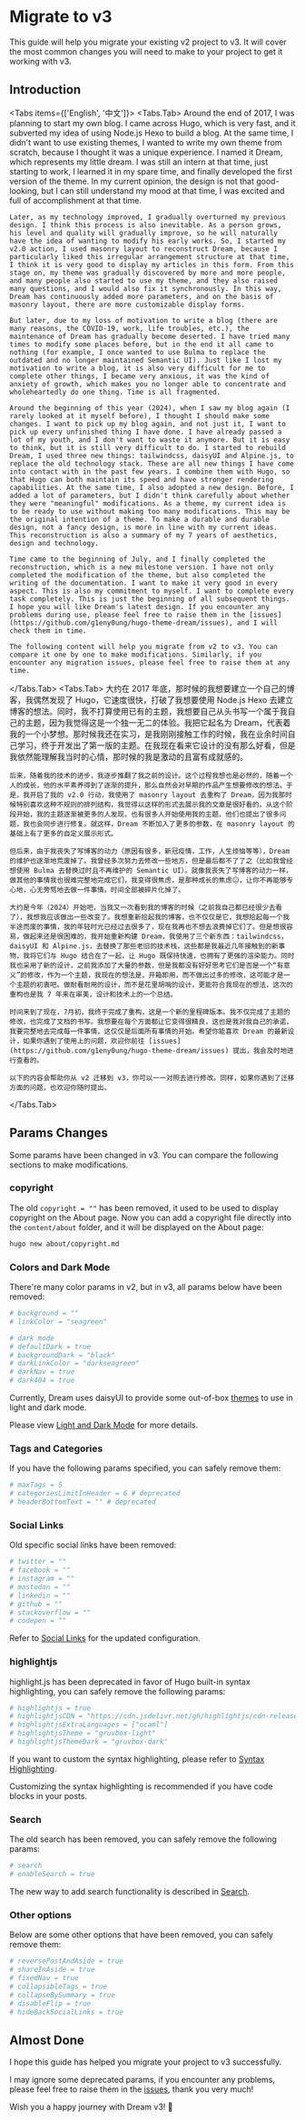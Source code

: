 
# Migrate to v3

This guide will help you migrate your existing v2 project to v3. It will cover the most common changes you will need to make to your project to get it working with v3.

## Introduction

<Tabs items={['English', '中文']}>
  <Tabs.Tab>
    Around the end of 2017, I was planning to start my own blog. I came across Hugo, which is very fast, and it subverted my idea of using Node.js Hexo to build a blog. At the same time, I didn't want to use existing themes, I wanted to write my own theme from scratch, because I thought it was a unique experience. I named it Dream, which represents my little dream. I was still an intern at that time, just starting to work, I learned it in my spare time, and finally developed the first version of the theme. In my current opinion, the design is not that good-looking, but I can still understand my mood at that time, I was excited and full of accomplishment at that time.

    Later, as my technology improved, I gradually overturned my previous design. I think this process is also inevitable. As a person grows, his level and quality will gradually improve, so he will naturally have the idea of wanting to modify his early works. So, I started my v2.0 action, I used masonry layout to reconstruct Dream, because I particularly liked this irregular arrangement structure at that time, I think it is very good to display my articles in this form. From this stage on, my theme was gradually discovered by more and more people, and many people also started to use my theme, and they also raised many questions, and I would also fix it synchronously. In this way, Dream has continuously added more parameters, and on the basis of masonry layout, there are more customizable display forms.

    But later, due to my loss of motivation to write a blog (there are many reasons, the COVID-19, work, life troubles, etc.), the maintenance of Dream has gradually become deserted. I have tried many times to modify some places before, but in the end it all came to nothing (for example, I once wanted to use Bulma to replace the outdated and no longer maintained Semantic UI). Just like I lost my motivation to write a blog, it is also very difficult for me to complete other things, I became very anxious, it was the kind of anxiety of growth, which makes you no longer able to concentrate and wholeheartedly do one thing. Time is all fragmented.

    Around the beginning of this year (2024), when I saw my blog again (I rarely looked at it myself before), I thought I should make some changes. I want to pick up my blog again, and not just it, I want to pick up every unfinished thing I have done. I have already passed a lot of my youth, and I don't want to waste it anymore. But it is easy to think, but it is still very difficult to do. I started to rebuild Dream, I used three new things: tailwindcss, daisyUI and Alpine.js, to replace the old technology stack. These are all new things I have come into contact with in the past few years. I combine them with Hugo, so that Hugo can both maintain its speed and have stronger rendering capabilities. At the same time, I also adopted a new design. Before, I added a lot of parameters, but I didn't think carefully about whether they were "meaningful" modifications. As a theme, my current idea is to be ready to use without making too many modifications. This may be the original intention of a theme. To make a durable and durable design, not a fancy design, is more in line with my current ideas. This reconstruction is also a summary of my 7 years of aesthetics, design and technology.

    Time came to the beginning of July, and I finally completed the reconstruction, which is a new milestone version. I have not only completed the modification of the theme, but also completed the writing of the documentation. I want to make it very good in every aspect. This is also my commitment to myself. I want to complete every task completely. This is just the beginning of all subsequent things. I hope you will like Dream's latest design. If you encounter any problems during use, please feel free to raise them in the [issues](https://github.com/g1eny0ung/hugo-theme-dream/issues), and I will check them in time.

    The following content will help you migrate from v2 to v3. You can compare it one by one to make modifications. Similarly, if you encounter any migration issues, please feel free to raise them at any time.

  </Tabs.Tab>
  <Tabs.Tab>
    大约在 2017 年底，那时候的我想要建立一个自己的博客，我偶然发现了 Hugo，它速度很快，打破了我想要使用 Node.js Hexo 去建立博客的想法。同时，我不打算使用已有的主题，我想要自己从头书写一个属于我自己的主题，因为我觉得这是一个独一无二的体验。我把它起名为 Dream，代表着我的一个小梦想。那时候我还在实习，是我刚刚接触工作的时候，我在业余时间自己学习，终于开发出了第一版的主题。在我现在看来它设计的没有那么好看，但是我依然能理解我当时的心情，那时候的我是激动的且富有成就感的。

    后来，随着我的技术的进步，我逐步推翻了我之前的设计。这个过程我想也是必然的，随着一个人的成长，他的水平素养得到了逐渐的提升，那么自然会对早期的作品产生想要修改的想法。于是，我开启了我的 v2.0 行动，我使用了 masonry layout 去重构了 Dream，因为我那时候特别喜欢这种不规则的排列结构，我觉得以这样的形式去展示我的文章是很好看的。从这个阶段开始，我的主题逐渐被更多的人发现，也有很多人开始使用我的主题，他们也提出了很多问题，我也会同步进行修复。就这样，Dream 不断加入了更多的参数，在 masonry layout 的基础上有了更多的自定义展示形式。

    但后来，由于我丧失了写博客的动力（原因有很多，新冠疫情，工作，人生烦恼等等），Dream 的维护也逐渐地荒废掉了。我曾经多次努力去修改一些地方，但是最后都不了了之（比如我曾经想使用 Bulma 去替换过时且不再维护的 Semantic UI）。就像我丧失了写博客的动力一样，做其他的事情我也很难完整地完成它们，我变得很焦虑，是那种成长的焦虑😐，让你不再能够专心地，心无旁骛地去做一件事情。时间全部被碎片化掉了。

    大约是今年（2024）开始吧，当我又一次看到我的博客的时候（之前我自己都已经很少去看了），我想我应该做出一些改变了。我想重新拾起我的博客，也不仅仅是它，我想拾起每一个我半途而废的事情，我的年轻时光已经过去很多了，现在我再也不想去浪费掉它们了。但是想很容易，做起来还是很困难的，我开始重新构建 Dream，我使用了三个新东西：tailwindcss，daisyUI 和 Alpine.js，去替换了那些老旧的技术栈，这些都是我最近几年接触到的新事物，我将它们与 Hugo 结合在了一起，让 Hugo 既保持快速，也拥有了更强的渲染能力。同时我也采用了新的设计，之前我添加了大量的参数，但是我都没有好好思考它们是否是一个“有意义”的修改，作为一个主题，我现在的想法是，开箱即用，而不做出过多的修改，这可能才是一个主题的初衷吧。做耐看耐用的设计，而不是花里胡哨的设计，更能符合我现在的想法，这次的重构也是我 7 年来在审美，设计和技术上的一个总结。

    时间来到了现在，7月初，我终于完成了重构，这是一个新的里程碑版本。我不仅完成了主题的修改，也完成了文档的书写。我想要在每个方面都让它变得很精良，这也是我对我自己的承诺，我要完整地去完成每一件事情，这仅仅是后面所有事情的开始。希望你能喜欢 Dream 的最新设计，如果你遇到了使用上的问题，欢迎你前往 [issues](https://github.com/g1eny0ung/hugo-theme-dream/issues) 提出，我会及时地进行查看的。

    以下的内容会帮助你从 v2 迁移到 v3，你可以一一对照去进行修改。同样，如果你遇到了迁移方面的问题，也欢迎你随时提出。

  </Tabs.Tab>
</Tabs>

## Params Changes

Some params have been changed in v3. You can compare the following sections to make modifications.

### copyright

The old `copyright = ""` has been removed, it used to be used to display copyright on the About page. Now you can add
a copyright file directly into the `content/about` folder, and it will be displayed on the About page:

```bash
hugo new about/copyright.md
```

### Colors and Dark Mode

There're many color params in v2, but in v3, all params below have been removed:

```toml
# background = ""
# linkColor = "seagreen"

# dark mode
# defaultDark = true
# backgroundDark = "black"
# darkLinkColor = "darkseagreen"
# darkNav = true
# dark404 = true
```

Currently, Dream uses daisyUI to provide some out-of-box [themes](https://daisyui.com/docs/themes/)
to use in light and dark mode.

Please view [Light and Dark Mode](light-and-dark-mode.md) for more details.

### Tags and Categories

If you have the following params specified, you can safely remove them:

```toml
# maxTags = 5
# categoriesLimitInHeader = 6 # deprecated
# headerBottomText = "" # deprecated
```

### Social Links

Old specific social links have been removed:

```toml
# twitter = ""
# facebook = ""
# instagram = ""
# mastodon = ""
# linkedin = ""
# github = ""
# stackoverflow = ""
# codepen = ""
```

Refer to [Social Links](social-links.md) for the updated configuration.

### highlightjs

highlight.js has been deprecated in favor of Hugo built-in syntax highlighting,
you can safely remove the following params:

```toml
# highlightjs = true
# highlightjsCDN = "https://cdn.jsdelivr.net/gh/highlightjs/cdn-release/build/highlight.min.js"
# highlightjsExtraLanguages = ["ocaml"]
# highlightjsTheme = "gruvbox-light"
# highlightjsThemeDark = "gruvbox-dark"
```

If you want to custom the syntax highlighting,
please refer to [Syntax Highlighting](syntax-highlighting.md).

<Callout type="info">
Customizing the syntax highlighting is recommended if you have code blocks in your posts.
</Callout>

### Search

The old search has been removed, you can safely remove the following params:

```toml
# search
# enableSearch = true
```

The new way to add search functionality is described in [Search](search.md).

### Other options

Below are some other options that have been removed, you can safely remove them:

```toml
# reversePostAndAside = true
# shareInAside = true
# fixedNav = true
# collapsibleTags = true
# collapseBySummary = true
# disableFlip = true
# hideBackSocialLinks = true
```

## Almost Done

I hope this guide has helped you migrate your project to v3 successfully.

I may ignore some deprecated params, if you encounter any problems,
please feel free to raise them in the [issues](https://github.com/g1eny0ung/hugo-theme-dream/issues),
thank you very much!

Wish you a happy journey with Dream v3! 🎉
